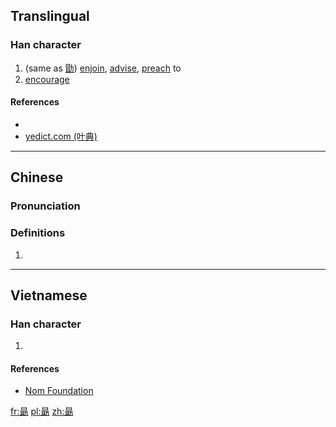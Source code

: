 {{also|勗}}
==Translingual==

===Han character===
{{Han char|rn=73|rad=曰|as=08|sn=12|four=|canj=ASJS|ids=⿱日⿸耳力}}

# (same as [[勖]]) [[enjoin]], [[advise]], [[preach]] to
# [[encourage]]

====References====
* {{Han ref|kx=0503.071|hdz=21516.070|uh=6702|ud=26370}}
* [http://yedict.com/htm/67/6702.htm yedict.com (叶典)]

----

==Chinese==
{{zh-forms}}

===Pronunciation===
{{zh-pron
|m=xù
|c=juk1
|mc=
|oc=
|ma=
|cat=v
}}

===Definitions===
# {{rfdef|lang=zh}}

----

==Vietnamese==

===Han character===
{{vi-readings|rs=曰08|hanviet=húc}}

# {{defn|lang=vi|sort=曰08}}

====References====
* [http://nomfoundation.org/common/nom_details.php?codepoint=6702 Nom Foundation]

[[fr:朂]]
[[pl:朂]]
[[zh:朂]]